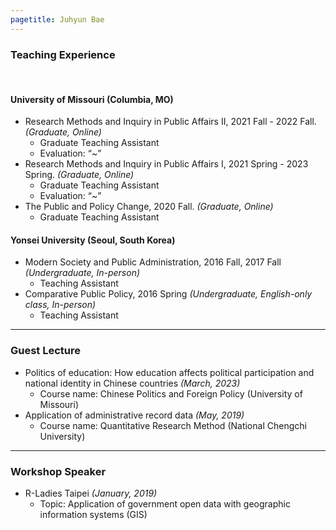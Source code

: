```yaml
---
pagetitle: Juhyun Bae
---
```


<link rel="stylesheet" href="styles.css" type="text/css">


### Teaching Experience
<br>

#### University of Missouri (Columbia, MO)
* Research Methods and Inquiry in Public Affairs II, 2021 Fall - 2022 Fall. _(Graduate, Online)_
  - Graduate Teaching Assistant
  - Evaluation: "~"

* Research Methods and Inquiry in Public Affairs I, 2021 Spring - 2023 Spring. _(Graduate, Online)_
  - Graduate Teaching Assistant
  - Evaluation: "~"
  
* The Public and Policy Change, 2020 Fall. _(Graduate, Online)_
  - Graduate Teaching Assistant

#### Yonsei University (Seoul, South Korea)

* Modern Society and Public Administration, 2016 Fall, 2017 Fall _(Undergraduate, In-person)_
  - Teaching Assistant

* Comparative Public Policy, 2016 Spring _(Undergraduate, English-only class, In-person)_
  - Teaching Assistant

------

### Guest Lecture

* Politics of education: How education affects political participation and national identity in Chinese countries _(March, 2023)_
  - Course name: Chinese Politics and Foreign Policy (University of Missouri)

* Application of administrative record data _(May, 2019)_
  - Course name: Quantitative Research Method (National Chengchi University)
  
  
------

### Workshop Speaker

* R-Ladies Taipei _(January, 2019)_
  - Topic: Application of government open data with geographic information systems (GIS)
